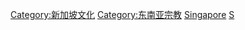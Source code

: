 {{catmain|新加坡宗教}}

[[Category:新加坡文化|Category:新加坡文化]]
[[Category:东南亚宗教|Category:东南亚宗教]]
[[Category:亚洲各国宗教|Singapore]]
[[Category:各國宗教|S]]